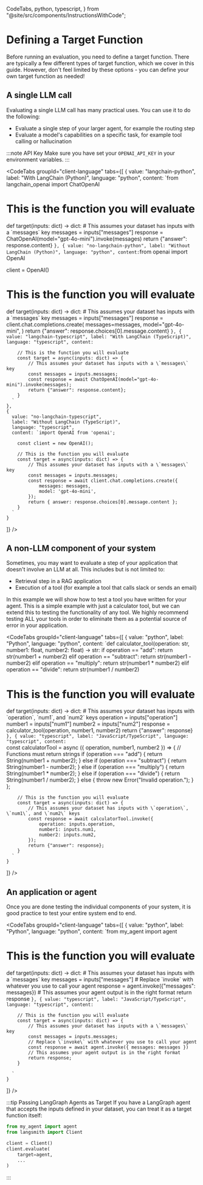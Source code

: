   CodeTabs,
  python,
  typescript,
} from "@site/src/components/InstructionsWithCode";

# Defining a Target Function

Before running an evaluation, you need to define a target function. There are typically a few different types of target function, which we cover in this guide.
However, don't feel limited by these options - you can define your own target function as needed!

## A single LLM call

Evaluating a single LLM call has many practical uses. You can use it to do the following:

- Evaluate a single step of your larger agent, for example the routing step
- Evaluate a model's capabilities on a specific task, for example tool calling or hallucination

:::note API Key
Make sure you have set your `OPENAI_API_KEY` in your environment variables.
:::

<CodeTabs
  groupId="client-language"
  tabs={[
    {
      value: "langchain-python",
      label: "With LangChain (Python)",
      language: "python",
      content: `from langchain_openai import ChatOpenAI

# This is the function you will evaluate
def target(inputs: dict) -> dict:
    # This assumes your dataset has inputs with a \`messages\` key
    messages = inputs["messages"]
    response = ChatOpenAI(model="gpt-4o-mini").invoke(messages)
    return {"answer": response.content}
      `
    },
    {
      value: "no-langchain-python",
      label: "Without LangChain (Python)",
      language: "python",
      content: `from openai import OpenAI

client = OpenAI()

# This is the function you will evaluate
def target(inputs: dict) -> dict:
    # This assumes your dataset has inputs with a \`messages\` key
    messages = inputs["messages"]
    response = client.chat.completions.create(
        messages=messages,
        model="gpt-4o-mini",
    )
    return {"answer": response.choices[0].message.content}
      `
    },
    {
      value: "langchain-typescript",
      label: "With LangChain (TypeScript)",
      language: "typescript",
      content: `

        // This is the function you will evaluate
        const target = async(inputs: dict) => {
            // This assumes your dataset has inputs with a \`messages\` key
            const messages = inputs.messages;
            const response = await ChatOpenAI(model="gpt-4o-mini").invoke(messages);
            return {"answer": response.content};
        }
      `
    },
    {
      value: "no-langchain-typescript",
      label: "Without LangChain (TypeScript)",
      language: "typescript",
      content: `import OpenAI from 'openai';

        const client = new OpenAI();

        // This is the function you will evaluate
        const target = async(inputs: dict) => {
            // This assumes your dataset has inputs with a \`messages\` key
            const messages = inputs.messages;
            const response = await client.chat.completions.create({
                messages: messages,
                model: 'gpt-4o-mini',
            });
            return { answer: response.choices[0].message.content };
        }
      `
    }
]}
/>

## A non-LLM component of your system

Sometimes, you may want to evaluate a step of your application that doesn't involve an LLM at all. This includes but is not limited to:

- Retrieval step in a RAG application
- Execution of a tool (for example a tool that calls slack or sends an email)

In this example we will show how to test a tool you have written for your agent. This is a simple example with just a calculator tool,
but we can extend this to testing the functionality of any tool. We highly recommend testing ALL your tools in order to eliminate them
as a potential source of error in your application.

<CodeTabs
  groupId="client-language"
  tabs={[
    {
      value: "python",
      label: "Python",
      language: "python",
      content: `def calculator_tool(operation: str, number1: float, number2: float) -> str:
    if operation == "add":
        return str(number1 + number2)
    elif operation == "subtract":
        return str(number1 - number2)
    elif operation == "multiply":
        return str(number1 * number2)
    elif operation == "divide":
        return str(number1 / number2)

# This is the function you will evaluate
def target(inputs: dict) -> dict:
    # This assumes your dataset has inputs with \`operation\`, \`num1\`, and \`num2\` keys
    operation = inputs["operation"]
    number1 = inputs["num1"]
    number2 = inputs["num2"]
    response = calculator_tool(operation, number1, number2)
    return {"answer": response}
      `
    },
    {
      value: "typescript",
      label: "JavaScript/TypeScript",
      language: "typescript",
      content: `        
        const calculatorTool =  async ({ operation, number1, number2 }) => {
            // Functions must return strings
            if (operation === "add") {
            return String(number1 + number2);
            } else if (operation === "subtract") {
            return String(number1 - number2);
            } else if (operation === "multiply") {
            return String(number1 * number2);
            } else if (operation === "divide") {
            return String(number1 / number2);
            } else {
            throw new Error("Invalid operation.");
            }
        };
        
        // This is the function you will evaluate
        const target = async(inputs: dict) => {
            // This assumes your dataset has inputs with \`operation\`, \`num1\`, and \`num2\` keys
            const response = await calculatorTool.invoke({
                operation: inputs.operation,
                number1: inputs.num1,
                number2: inputs.num2,
            });
            return {"answer": response};
        }
      `
    }
]}
/>

## An application or agent

Once you are done testing the individual components of your system, it is good practice to test your entire system end to end.

<CodeTabs
  groupId="client-language"
  tabs={[
    {
      value: "python",
      label: "Python",
      language: "python",
      content: `from my_agent import agent
        
# This is the function you will evaluate
def target(inputs: dict) -> dict:
    # This assumes your dataset has inputs with a \`messages\` key
    messages = inputs["messages"]
    # Replace \`invoke\` with whatever you use to call your agent
    response = agent.invoke({"messages": messages})
    # This assumes your agent output is in the right format
    return response
      `
    },
    {
      value: "typescript",
      label: "JavaScript/TypeScript",
      language: "typescript",
      content: `

        // This is the function you will evaluate
        const target = async(inputs: dict) => {
            // This assumes your dataset has inputs with a \`messages\` key
            const messages = inputs.messages;
            // Replace \`invoke\` with whatever you use to call your agent
            const response = await agent.invoke({ messages: messages })
            // This assumes your agent output is in the right format
            return response;
        }

      `
    }
]}
/>


:::tip Passing LangGraph Agents as Target
If you have a LangGraph agent that accepts the inputs defined in your dataset, you can treat it as a target function itself:

```python
from my_agent import agent
from langsmith import Client

client = Client()
client.evaluate(
    target=agent,
    ...
)
```
:::